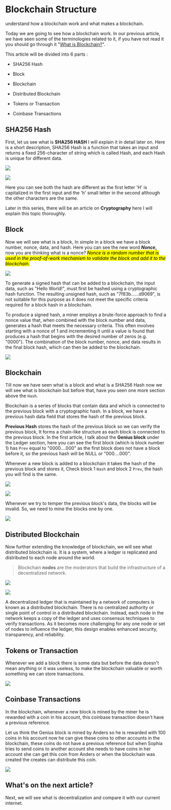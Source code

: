 # Blockchain Structure

understand how a blockchain work and what makes a blockchain.

Today we are going to see how a blockchain work. In our previous article, we have seen some of the terminologies related to it, if you have not read it you should go through it "[What is Blockchain?](https://jyotirmoy.hashnode.dev/what-is-blockchain)".

This article will be divided into 6 parts :

* SHA256 Hash
    
* Block
    
* Blockchain
    
* Distributed Blockchain
    
* Tokens or Transaction
    
* Coinbase Transactions
    

## SHA256 Hash

First, let us see what is **SHA256 HASH** I will explain it in detail later on. Here is a short description, SHA256 Hash is a function that takes an input and returns a fixed 256-character of string which is called Hash, and each Hash is unique for different data.

![](https://cdn.hashnode.com/res/hashnode/image/upload/v1676064038260/6222f9dc-c79b-4bde-bed3-e71bebde1e15.png)

![](https://cdn.hashnode.com/res/hashnode/image/upload/v1676064064246/1f2cc367-8987-4458-aa42-8a78cdb95331.png)

Here you can see both the hash are different as the first letter 'H' is capitalized in the first input and the 'h' small letter in the second although the other characters are the same.

Later in this series, there will be an article on **Cryptography** here I will explain this topic thoroughly.

## Block

Now we will see what is a block, In simple in a block we have a block number, nonce, data, and hash. Here you can see the new word ***Nonce*,** now you are thinking what is a nonce? *<mark>Nonce is a random number that is used in the proof-of-work mechanism to validate the block and add it to the blockchain.</mark>*

![](https://cdn.hashnode.com/res/hashnode/image/upload/v1676064119244/091cf897-1df0-4c2f-a1f2-959cd14ac1c5.png)

To generate a signed hash that can be added to a blockchain, the input data, such as "Hello World!", must first be hashed using a cryptographic hash function. The resulting unsigned hash, such as "7f83b......d9069", is not suitable for this purpose as it does not meet the specific criteria required for a block hash in a blockchain.

To produce a signed hash, a miner employs a brute-force approach to find a nonce value that, when combined with the block number and data, generates a hash that meets the necessary criteria. This often involves starting with a nonce of 1 and incrementing it until a value is found that produces a hash that begins with the desired number of zeros (e.g. "0000"). The combination of the block number, nonce, and data results in the final block hash, which can then be added to the blockchain.

![](https://cdn.hashnode.com/res/hashnode/image/upload/v1676063911012/dbd57b25-9922-4bed-8159-ecc9b67d647c.gif)

## Blockchain

Till now we have seen what is a block and what is a SHA256 Hash now we will see what is blockchain but before that, have you seen one more section above the `Hash`.

Blockchain is a series of blocks that contain data and which is connected to the previous block with a cryptographic hash. In a block, we have a previous hash data field that stores the hash of the previous block.

**Previous Hash** stores the hash of the previous block so we can verify the previous block, It forms a chain-like structure as each block is connected to the previous block. In the first article, I talk about the **Genius block** under the Ledger section, here you can see the first block (which is block number 1) has `Prev` equal to "0000....000" as the first block does not have a block before it, so the previous hash will be NULL or "000....000".

Whenever a new block is added to a blockchain it takes the hash of the previous block and stores it, Check block 1 `Hash` and block 2 `Prev`, the hash you will find is the same.

![](https://cdn.hashnode.com/res/hashnode/image/upload/v1676062932808/ab950291-e075-4491-9853-be8373c419f7.png)

![](https://cdn.hashnode.com/res/hashnode/image/upload/v1676099210827/6284c507-3e96-42e6-9595-5fdd7afef733.png)

Whenever we try to temper the previous block's data, the blocks will be invalid. So, we need to mine the blocks one by one.

![](https://cdn.hashnode.com/res/hashnode/image/upload/v1676100664806/4d5628a2-a0be-4934-a01f-7bda5ef74592.gif)

## Distributed Blockchain

Now further extending the knowledge of blockchain, we will see what distributed blockchain is. It is a system, where a ledger is replicated and distributed to each node around the world.

> Blockchain **nodes** are the moderators that build the infrastructure of a decentralized network.

![](https://cdn.hashnode.com/res/hashnode/image/upload/v1676104748421/237542ad-483d-411c-8fe2-9ff72f4f2acf.jpeg)

![](https://cdn.hashnode.com/res/hashnode/image/upload/v1676104755737/917d6b8a-b6c8-4304-b1ed-b3147be38cc7.jpeg)

A decentralized ledger that is maintained by a network of computers is known as a distributed blockchain. There is no centralized authority or single point of control in a distributed blockchain. Instead, each node in the network keeps a copy of the ledger and uses consensus techniques to verify transactions. As it becomes more challenging for any one node or set of nodes to influence the ledger, this design enables enhanced security, transparency, and reliability.

## Tokens or Transaction

Whenever we add a block there is some data but before the data doesn't mean anything or it was useless, to make the blockchain valuable or worth something we can store transactions.

![](https://cdn.hashnode.com/res/hashnode/image/upload/v1676105755730/b7123f41-d406-4621-94c4-1089e163f7b6.png)

## Coinbase Transactions

In the blockchain, whenever a new block is mined by the miner he is rewarded with a coin in his account, this coinbase transaction doesn't have a previous reference.

Let us think the Genius block is mined by Anders so he is rewarded with 100 coins in his account now he can give these coins to other accounts in the blockchain, these coins do not have a previous reference but when Sophia tries to send coins to another account she needs to have coins in her account she can get this coin from Anders or when the blockchain was created the creates can distribute this coin.

![](https://cdn.hashnode.com/res/hashnode/image/upload/v1676186577245/f3e23d91-67dd-4bc0-8631-2cde0f411b2e.png)

## What's on the next article?

Next, we will see what is decentralization and compare it with our current internet.